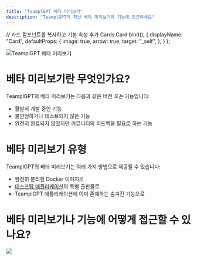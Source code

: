 ```yaml
---
title: "TeamplGPT 베타 미리보기"
description: "TeamplGPT의 최신 베타 미리보기와 기능에 접근하세요"
---
```


  // 카드 컴포넌트를 복사하고 기본 속성 추가
  Cards.Card.bind(),
  {
    displayName: "Card",
    defaultProps: {
      image: true,
      arrow: true,
      target: "_self",
    },
  }
);

<style global jsx>{`
  img {
    aspect-ratio: 16/9;
    object-fit: cover;
  }
`}</style>

<Image
  src="/images/beta-preview/header-image.png"
  height={1080}
  width={1920}
  quality={100}
  alt="TeamplGPT 베타 미리보기"
/>

# 베타 미리보기란 무엇인가요?

TeamplGPT의 베타 미리보기는 다음과 같은 버전 _또는_ 기능입니다:

- 활발히 개발 중인 기능
- 불안정하거나 테스트되지 않은 기능
- 완전히 완료되지 않았지만 커뮤니티의 피드백을 필요로 하는 기능

# 베타 미리보기 유형

TeamplGPT의 베타 미리보기는 여러 가지 방법으로 제공될 수 있습니다:

- 완전히 분리된 Docker 이미지로
- [데스크탑 애플리케이션](/installation/desktop/macos)의 특별 출판물로
- TeamplGPT 애플리케이션에 이미 존재하는 숨겨진 기능으로

# 베타 미리보기나 기능에 어떻게 접근할 수 있나요?

<Cards>
  <Card title="기능 미리보기 활성화" href="/beta-preview/enable-feature">
    <Image
      src="/images/beta-preview/feature-preview.png"
      height={1080}
      width={1920}
      quality={100}
    />
  </Card>
</Cards>
